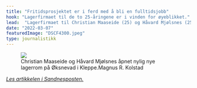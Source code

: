 ```yaml
---
title: "Fritidsprosjektet er i ferd med å bli en fulltidsjobb"
hook: "Lagerfirmaet til de to 25-åringene er i vinden for øyeblikket."
lead:  "Lagerfirmaet til Christian Maaseide (25) og Håvard Mjølsnes (25) er i vinden for øyeblikket. I februar åpnet duoen et nytt lager på Øksnevad."
date: "2022-03-07"
featuredImage: "DSCF4300.jpeg"
type: journalistikk
---
```


<figure className="large">
  <img src="DSCF4300.jpeg"/>
  <figcaption><span>Christian Maaseide og Håvard Mjølsnes åpnet nylig nye lagerrom på Øksnevad i Kleppe.</span><span>Magnus R. Kolstad</span></figcaption>
</figure>

*[Les artikkelen i Sandnesposten.](https://www.sandnesposten.no/kompis-duoens-fritidsprosjekt-er-i-ferd-med-a-bli-en-fulltidsjobb/s/5-105-527195)*